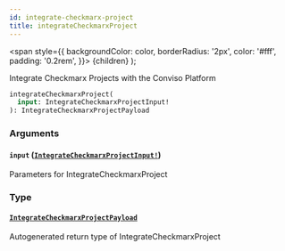 ```yaml
---
id: integrate-checkmarx-project
title: integrateCheckmarxProject
---
```


<span
style={{
      backgroundColor: color,
      borderRadius: '2px',
      color: '#fff',
      padding: '0.2rem',
    }}>
{children}
</span>
);

Integrate Checkmarx Projects with the Conviso Platform

```graphql
integrateCheckmarxProject(
  input: IntegrateCheckmarxProjectInput!
): IntegrateCheckmarxProjectPayload

```

### Arguments

#### `input` ([`IntegrateCheckmarxProjectInput!`](/api/graphql/documentation/inputs/integrate-checkmarx-project-input))

Parameters for IntegrateCheckmarxProject

### Type

#### [`IntegrateCheckmarxProjectPayload`](/api/graphql/documentation/objects/integrate-checkmarx-project-payload)

Autogenerated return type of IntegrateCheckmarxProject
